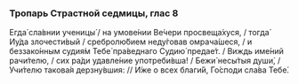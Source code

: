 ### Тропарь Страстной седмицы, глас 8

Егда́ сла́внии ученицы́ / на умове́нии Ве́чери просвеща́хуся, / тогда́ Иу́да злочести́вый / сребролю́бием неду́говав омрача́шеся, / и беззако́нным судия́м Тебе́ пра́веднаго Судию́ предае́т. / Виждь име́ний рачи́телю, / сих ра́ди удавле́ние употреби́вша! / Бежи́ несы́тыя души́, / Учи́телю такова́я дерзну́вшия: // И́же о всех благи́й, Го́споди сла́ва Тебе́.
